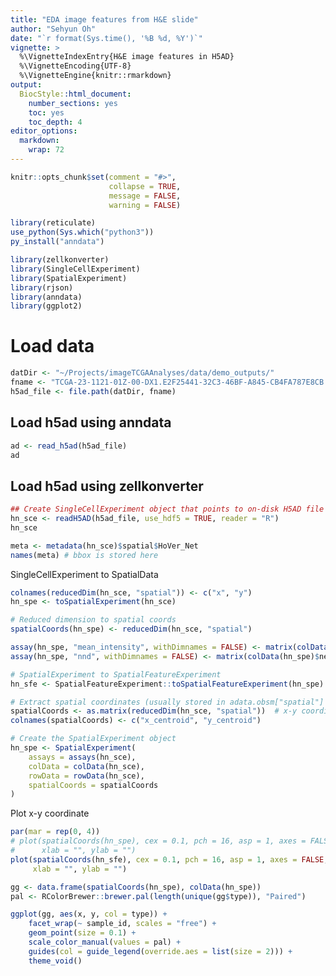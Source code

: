 ```yaml
---
title: "EDA image features from H&E slide"
author: "Sehyun Oh"
date: "`r format(Sys.time(), '%B %d, %Y')`"
vignette: >
  %\VignetteIndexEntry{H&E image features in H5AD}
  %\VignetteEncoding{UTF-8}
  %\VignetteEngine{knitr::rmarkdown}
output:
  BiocStyle::html_document:
    number_sections: yes
    toc: yes
    toc_depth: 4
editor_options: 
  markdown: 
    wrap: 72
---
```


```r
knitr::opts_chunk$set(comment = "#>", 
                      collapse = TRUE, 
                      message = FALSE, 
                      warning = FALSE)
```

```r
library(reticulate)
use_python(Sys.which("python3"))
py_install("anndata")
```

```r
library(zellkonverter)
library(SingleCellExperiment)
library(SpatialExperiment)
library(rjson)
library(anndata)
library(ggplot2)
```


# Load data
```r
datDir <- "~/Projects/imageTCGAAnalyses/data/demo_outputs/"
fname <- "TCGA-23-1121-01Z-00-DX1.E2F25441-32C3-46BF-A845-CB4FA787E8CB.h5ad"
h5ad_file <- file.path(datDir, fname)
```

## Load h5ad using anndata
```r
ad <- read_h5ad(h5ad_file)
ad
```


## Load h5ad using zellkonverter
```r
## Create SingleCellExperiment object that points to on-disk H5AD file
hn_sce <- readH5AD(h5ad_file, use_hdf5 = TRUE, reader = "R")
hn_sce
```

```r
meta <- metadata(hn_sce)$spatial$HoVer_Net
names(meta) # bbox is stored here
```


SingleCellExperiment to SpatialData
```r
colnames(reducedDim(hn_sce, "spatial")) <- c("x", "y")
hn_spe <- toSpatialExperiment(hn_sce)

# Reduced dimension to spatial coords
spatialCoords(hn_spe) <- reducedDim(hn_sce, "spatial")

assay(hn_spe, "mean_intensity", withDimnames = FALSE) <- matrix(colData(hn_spe)$mean_intensity, nrow = 1)
assay(hn_spe, "nnd", withDimnames = FALSE) <- matrix(colData(hn_spe)$nearest_neighbor_distance, nrow = 1)
```

```r
# SpatialExperiment to SpatialFeatureExperiment
hn_sfe <- SpatialFeatureExperiment::toSpatialFeatureExperiment(hn_spe)
```

```r
# Extract spatial coordinates (usually stored in adata.obsm["spatial"] in Python)
spatialCoords <- as.matrix(reducedDim(hn_sce, "spatial"))  # x-y coordinates
colnames(spatialCoords) <- c("x_centroid", "y_centroid")

# Create the SpatialExperiment object
hn_spe <- SpatialExperiment(
    assays = assays(hn_sce),
    colData = colData(hn_sce),
    rowData = rowData(hn_sce),
    spatialCoords = spatialCoords
)
```

Plot x-y coordinate

```r
par(mar = rep(0, 4))
# plot(spatialCoords(hn_spe), cex = 0.1, pch = 16, asp = 1, axes = FALSE, 
#      xlab = "", ylab = "")
plot(spatialCoords(hn_sfe), cex = 0.1, pch = 16, asp = 1, axes = FALSE, 
     xlab = "", ylab = "")
```

```r
gg <- data.frame(spatialCoords(hn_spe), colData(hn_spe))
pal <- RColorBrewer::brewer.pal(length(unique(gg$type)), "Paired")

ggplot(gg, aes(x, y, col = type)) +
    facet_wrap(~ sample_id, scales = "free") +
    geom_point(size = 0.1) + 
    scale_color_manual(values = pal) +
    guides(col = guide_legend(override.aes = list(size = 2))) +
    theme_void()
```

